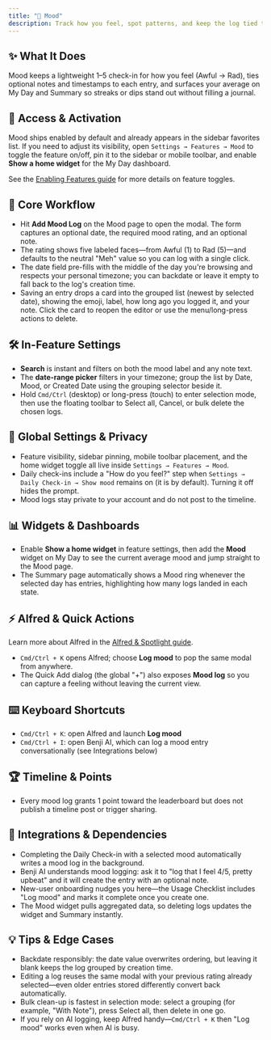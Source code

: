 ```yaml
---
title: "🙂 Mood"
description: Track how you feel, spot patterns, and keep the log tied to your day
---
```


## ✨ What It Does

Mood keeps a lightweight 1–5 check-in for how you feel (Awful → Rad), ties optional notes and timestamps to each entry, and surfaces your average on My Day and Summary so streaks or dips stand out without filling a journal.

## 🚪 Access & Activation

Mood ships enabled by default and already appears in the sidebar favorites list. If you need to adjust its visibility, open `Settings → Features → Mood` to toggle the feature on/off, pin it to the sidebar or mobile toolbar, and enable **Show a home widget** for the My Day dashboard.

See the [Enabling Features guide](/docs/enabling-features) for more details on feature toggles.

## 🧭 Core Workflow

- Hit **Add Mood Log** on the Mood page to open the modal. The form captures an optional date, the required mood rating, and an optional note.
- The rating shows five labeled faces—from Awful (1) to Rad (5)—and defaults to the neutral "Meh" value so you can log with a single click.
- The date field pre-fills with the middle of the day you're browsing and respects your personal timezone; you can backdate or leave it empty to fall back to the log's creation time.
- Saving an entry drops a card into the grouped list (newest by selected date), showing the emoji, label, how long ago you logged it, and your note. Click the card to reopen the editor or use the menu/long-press actions to delete.

## 🛠️ In-Feature Settings

- **Search** is instant and filters on both the mood label and any note text.
- The **date-range picker** filters in your timezone; group the list by Date, Mood, or Created Date using the grouping selector beside it.
- Hold `Cmd/Ctrl` (desktop) or long-press (touch) to enter selection mode, then use the floating toolbar to Select all, Cancel, or bulk delete the chosen logs.

## 🔐 Global Settings & Privacy

- Feature visibility, sidebar pinning, mobile toolbar placement, and the home widget toggle all live inside `Settings → Features → Mood`.
- Daily check-ins include a "How do you feel?" step when `Settings → Daily Check-in → Show mood` remains on (it is by default). Turning it off hides the prompt.
- Mood logs stay private to your account and do not post to the timeline.

## 📊 Widgets & Dashboards

- Enable **Show a home widget** in feature settings, then add the **Mood** widget on My Day to see the current average mood and jump straight to the Mood page.
- The Summary page automatically shows a Mood ring whenever the selected day has entries, highlighting how many logs landed in each state.

## ⚡ Alfred & Quick Actions

Learn more about Alfred in the [Alfred & Spotlight guide](/docs/alfred-spotlight).

- `Cmd/Ctrl + K` opens Alfred; choose **Log mood** to pop the same modal from anywhere.
- The Quick Add dialog (the global "+") also exposes **Mood log** so you can capture a feeling without leaving the current view.

## ⌨️ Keyboard Shortcuts

- `Cmd/Ctrl + K`: open Alfred and launch **Log mood**
- `Cmd/Ctrl + I`: open Benji AI, which can log a mood entry conversationally (see Integrations below)

## 🏆 Timeline & Points

- Every mood log grants 1 point toward the leaderboard but does not publish a timeline post or trigger sharing.

## 🔗 Integrations & Dependencies

- Completing the Daily Check-in with a selected mood automatically writes a mood log in the background.
- Benji AI understands mood logging: ask it to "log that I feel 4/5, pretty upbeat" and it will create the entry with an optional note.
- New-user onboarding nudges you here—the Usage Checklist includes "Log mood" and marks it complete once you create one.
- The Mood widget pulls aggregated data, so deleting logs updates the widget and Summary instantly.

## 💡 Tips & Edge Cases

- Backdate responsibly: the date value overwrites ordering, but leaving it blank keeps the log grouped by creation time.
- Editing a log reuses the same modal with your previous rating already selected—even older entries stored differently convert back automatically.
- Bulk clean-up is fastest in selection mode: select a grouping (for example, "With Note"), press Select all, then delete in one go.
- If you rely on AI logging, keep Alfred handy—`Cmd/Ctrl + K` then "Log mood" works even when AI is busy.
